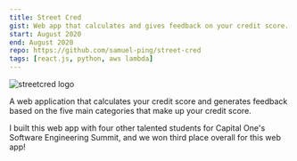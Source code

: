 ```yaml
---
title: Street Cred
gist: Web app that calculates and gives feedback on your credit score.
start: August 2020
end: August 2020
repo: https://github.com/samuel-ping/street-cred
tags: [react.js, python, aws lambda]
---
```


![streetcred logo](/assets/projects/streetcred-logo.png)

A web application that calculates your credit score and generates feedback based on the five main categories that make up your credit score.

I built this web app with four other talented students for Capital One's Software Engineering Summit, and we won third place overall for this web app!
